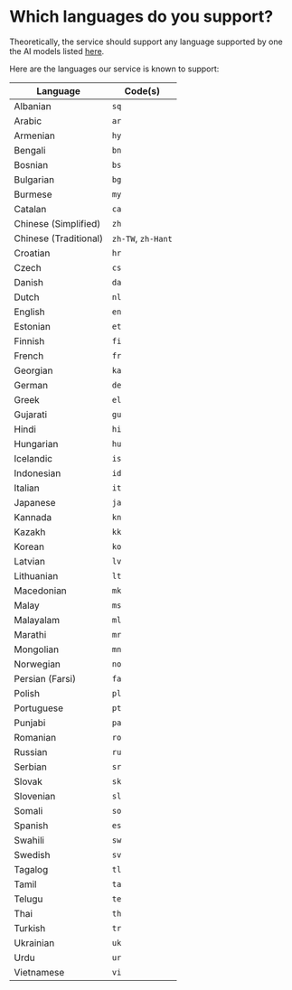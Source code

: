 # Which languages do you support?

Theoretically, the service should support any language supported by one the AI models listed [here](/faqs/ai).

Here are the languages our service is known to support:

| Language              | Code(s)          |
|-----------------------|------------------|
| Albanian              | `sq`             |
| Arabic                | `ar`             |
| Armenian              | `hy`             |
| Bengali               | `bn`             |
| Bosnian               | `bs`             |
| Bulgarian             | `bg`             |
| Burmese               | `my`             |
| Catalan               | `ca`             |
| Chinese (Simplified)  | `zh`             |
| Chinese (Traditional) | `zh-TW`, `zh-Hant`|
| Croatian              | `hr`             |
| Czech                 | `cs`             |
| Danish                | `da`             |
| Dutch                 | `nl`             |
| English               | `en`             |
| Estonian              | `et`             |
| Finnish               | `fi`             |
| French                | `fr`             |
| Georgian              | `ka`             |
| German                | `de`             |
| Greek                 | `el`             |
| Gujarati              | `gu`             |
| Hindi                 | `hi`             |
| Hungarian             | `hu`             |
| Icelandic             | `is`             |
| Indonesian            | `id`             |
| Italian               | `it`             |
| Japanese              | `ja`             |
| Kannada               | `kn`             |
| Kazakh                | `kk`             |
| Korean                | `ko`             |
| Latvian               | `lv`             |
| Lithuanian            | `lt`             |
| Macedonian            | `mk`             |
| Malay                 | `ms`             |
| Malayalam             | `ml`             |
| Marathi               | `mr`             |
| Mongolian             | `mn`             |
| Norwegian             | `no`             |
| Persian (Farsi)       | `fa`             |
| Polish                | `pl`             |
| Portuguese            | `pt`             |
| Punjabi               | `pa`             |
| Romanian              | `ro`             |
| Russian               | `ru`             |
| Serbian               | `sr`             |
| Slovak                | `sk`             |
| Slovenian             | `sl`             |
| Somali                | `so`             |
| Spanish               | `es`             |
| Swahili               | `sw`             |
| Swedish               | `sv`             |
| Tagalog               | `tl`             |
| Tamil                 | `ta`             |
| Telugu                | `te`             |
| Thai                  | `th`             |
| Turkish               | `tr`             |
| Ukrainian             | `uk`             |
| Urdu                  | `ur`             |
| Vietnamese            | `vi`             |